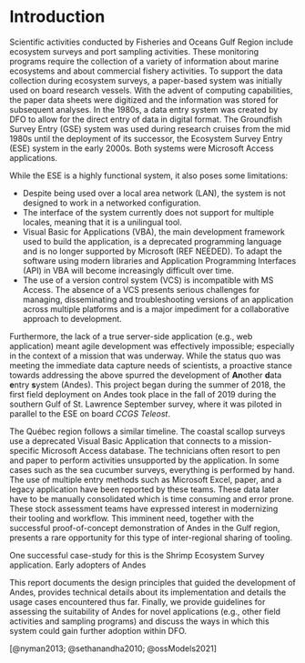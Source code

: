# Introduction {#sec:introduction}


Scientific activities conducted by Fisheries and Oceans Gulf Region include ecosystem surveys and port sampling activities. These monitoring programs require the collection of a variety of information about marine ecosystems and about commercial fishery activities.
To support the data collection during ecosystem surveys, a paper-based system was initially used on board research vessels. With the advent of computing capabilities, the paper data sheets were digitized and the information was stored for subsequent analyses. In the 1980s, a data entry system was created by DFO to allow for the direct entry of data in digital format. The Groundfish Survey Entry (GSE) system was used during research cruises from the mid 1980s until the deployment of its successor, the Ecosystem Survey Entry (ESE) system in the early 2000s. Both systems were Microsoft Access applications.

While the ESE is a highly functional system, it also poses some limitations:

- Despite being used over a local area network (LAN), the system is not designed to work in a networked configuration.
- The interface of the system currently does not support for multiple locales, meaning that it is a unilingual tool.
- Visual Basic for Applications (VBA), the main development framework used to build the application, is a deprecated programming language and is no longer supported by Microsoft (REF NEEDED). To adapt the software using modern libraries and Application Programming Interfaces (API) in VBA will become increasingly difficult over time.
- The use of a version control system (VCS) is incompatible with MS Access. The absence of a VCS presents serious challenges for managing, disseminating and troubleshooting versions of an application across multiple platforms and is a major impediment for a collaborative approach to development.

Furthermore, the lack of a true server-side application (e.g., web application) meant agile development was effectively impossible; especially in the context of a mission that was underway. While the status quo was meeting the immediate data capture needs of scientists, a proactive stance towards addressing the above spurred the development of **An**other **d**ata **e**ntry **s**ystem (Andes). This project began during the summer of 2018, the first field deployment on Andes took place in the fall of 2019 during the southern Gulf of St. Lawrence September survey, where it was piloted in parallel to the ESE on board *CCGS Teleost*.

<!-- Québec situation -->
The Québec region follows a similar timeline. The coastal scallop surveys use a deprecated Visual Basic Application that connects to a mission-specific Microsoft Access database. The technicians often resort to pen and paper to perform activities unsupported by the application. In some cases such as the sea cucumber surveys, everything is performed by hand. The use of multiple entry methods such as Microsoft Excel, paper, and a legacy application have been reported by these teams. These data later have to be manually consolidated which is time consuming and error prone. These stock assessment teams have expressed interest in modernizing their tooling and workflow. This imminent need, together with the successful proof-of-concept demonstration of Andes in the Gulf region, presents a rare opportunity for this type of inter-regional sharing of tooling.

<!-- Shrimp -->
One successful case-study for this is the Shrimp Ecosystem Survey application. Early adopters of Andes

This report documents the design principles that guided the development of Andes, provides technical details about its implementation and details the usage cases encountered thus far. Finally, we provide guidelines for assessing the suitability of Andes for novel applications (e.g., other field activities and sampling programs) and discuss the ways in which this system could gain further adoption within DFO.

[@nyman2013; @sethanandha2010; @ossModels2021]
